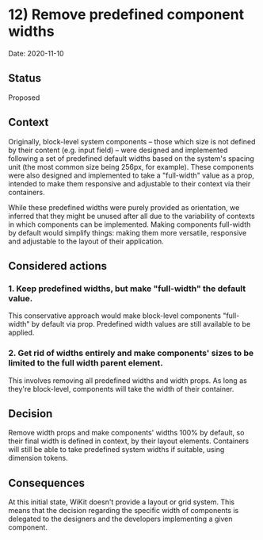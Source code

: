 
<Meta title="Documentation/Decisions and ADRs/ADRs/0012) Remove predefined widths" />

# 12) Remove predefined component widths

Date: 2020-11-10

## Status

Proposed

## Context

Originally, block-level system components – those which size is not defined by their content (e.g. input field) – were designed and implemented following a set of predefined default widths based on the system's spacing unit (the most common size being 256px, for example). 
These components were also designed and implemented to take a "full-width" value as a prop, intended to make them responsive and adjustable to their context via their containers.

While these predefined widths were purely provided as orientation, we inferred that they might be unused after all due to the variability of contexts in which components can be implemented. 
Making components full-width by default would simplify things: making them more versatile, responsive and adjustable to the layout of their application. 

## Considered actions

### 1. Keep predefined widths, but make "full-width" the default value.

This conservative approach would make block-level components "full-width" by default via prop. Predefined width values are still available to be applied.

### 2. Get rid of widths entirely and make components' sizes to be limited to the full width parent element.

This involves removing all predefined widths and width props. As long as they're block-level, components will take the width of their container.

## Decision

Remove width props and make components' widths 100% by default, so their final width is defined in context, by their layout elements. 
Containers will still be able to take predefined system widths if suitable, using dimension tokens.

## Consequences

At this initial state, WiKit doesn't provide a layout or grid system. This means that the decision regarding the specific width of components is delegated to the designers and the developers implementing a given component.
